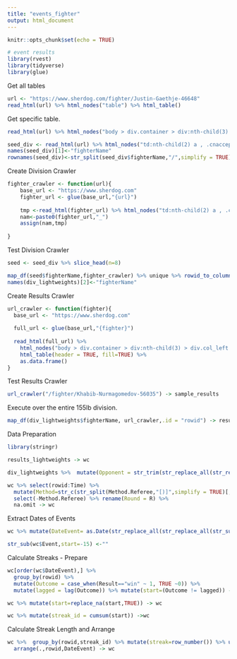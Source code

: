 ---
title: "events_fighter"
output: html_document
---

```{r setup, include=FALSE}
knitr::opts_chunk$set(echo = TRUE)
```



```{r cars}
# event results
library(rvest)
library(tidyverse)
library(glue)
```

Get all tables

```{r}
url <- "https://www.sherdog.com/fighter/Justin-Gaethje-46648"
read_html(url) %>% html_nodes("table") %>% html_table()
```

Get specific table.

```{r}
read_html(url) %>% html_nodes("body > div.container > div:nth-child(3) > div.col_left > section:nth-child(4) > div > div.content.table") %>% html_children() %>% html_table(header = TRUE) %>% as.data.frame() -> sample_table
```

```{r}
seed_div <- read_html(url) %>% html_nodes("td:nth-child(2) a , .cnaccept") %>% html_attr(.,"href") %>% as.data.frame() %>% unique()
names(seed_div)[1]<-"fighterName"
rownames(seed_div)<-str_split(seed_div$fighterName,"/",simplify = TRUE)[,3]
```

Create Division Crawler

```{r}
fighter_crawler <- function(url){
    base_url <- "https://www.sherdog.com"
    fighter_url <- glue(base_url,"{url}")
    
    tmp <-read_html(fighter_url) %>% html_nodes("td:nth-child(2) a , .cnaccept") %>% html_attr(.,"href") %>% as.data.frame()
    nam<-paste0(fighter_url,"_")
    assign(nam,tmp)
    
}
```

Test Division Crawler

```{r}
seed <- seed_div %>% slice_head(n=8)

map_df(seed$fighterName,fighter_crawler) %>% unique %>% rowid_to_column() -> div_lightweights 
names(div_lightweights)[2]<-"fighterName"
```


Create Results Crawler

```{r}
url_crawler <- function(fighter){
  base_url <- "https://www.sherdog.com"
  
  full_url <- glue(base_url,"{fighter}")
  
  read_html(full_url) %>% 
    html_nodes("body > div.container > div:nth-child(3) > div.col_left > section:nth-child(4) > div > div.content.table") %>% html_children() %>% 
    html_table(header = TRUE, fill=TRUE) %>% 
    as.data.frame()
}

```

Test Results Crawler

```{r}
url_crawler("/fighter/Khabib-Nurmagomedov-56035") -> sample_results

```

Execute over the entire 155lb division. 

```{r}
map_df(div_lightweights$fighterName, url_crawler,.id = "rowid") -> results_lightweights
```


Data Preparation


```{r}
library(stringr)

results_lightweights -> wc
```


```{r}
div_lightweights %>%  mutate(Opponent = str_trim(str_replace_all(str_remove_all(str_split(fighterName,"fighter/",simplify = TRUE)[,2],"[0-9]"),"-"," "))) -> div_lightweights

wc %>% select(rowid:Time) %>% 
  mutate(Method=str_c(str_split(Method.Referee,"[)]",simplify = TRUE)[,1],")")) %>% 
  select(-Method.Referee) %>% rename(Round = R) %>% 
  na.omit -> wc
```

Extract Dates of Events

```{r}
wc %>% mutate(DateEvent= as.Date(str_replace_all(str_replace_all(str_sub(wc$Event,start = -15),"/","-")," ",""),format = "%b-%d-%Y")) -> wc

str_sub(wc$Event,start=-15) <-""
```

Calculate Streaks - Prepare

```{r}

wc[order(wc$DateEvent),] %>% 
  group_by(rowid) %>% 
  mutate(Outcome = case_when(Result=="win" ~ 1, TRUE ~0)) %>% 
  mutate(lagged = lag(Outcome)) %>% mutate(start=(Outcome != lagged)) -> wc

wc %>% mutate(start=replace_na(start,TRUE)) -> wc

wc %>% mutate(streak_id = cumsum(start)) ->wc

```
Calculate Streak Length and Arrange

```{r}
wc %>%  group_by(rowid,streak_id) %>% mutate(streak=row_number()) %>% ungroup() %>% 
  arrange(.,rowid,DateEvent) -> wc
```






